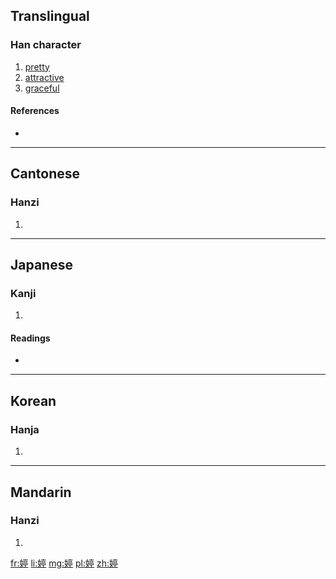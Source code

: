 ==Translingual==

===Han character===
{{Han char|rn=38|rad=女|as=09|sn=12|four=4042<sub>1</sub>|canj=女卜口弓 (VYRN)|ids=⿰[[女]][[亭]]}}

# [[pretty]]
# [[attractive]]
# [[graceful]]

====References====
* {{Han ref|kx=0265.290|dkj=06457|hdz=21068.070|uh=5A77|ud=23159|bh=B440|bd=46144}}

----

==Cantonese==

===Hanzi===
{{yue-hanzi|jyut=[[ting4]]|y=ting4}}

# {{defn|lang=yue|sort=女09}}

----

==Japanese==

===Kanji===
{{ja-kanji|grade=|rs=女09}}

# {{defn|lang=ja|sort=女09}}

====Readings====
* {{ja-readings|on=[[てい]] (tei), [[ちょう]] (chō)|kun=[[うつくしい]] (utsukushii)}}

----

==Korean==

===Hanja===
{{ko-hanja|hangeul=정|rv=jeong|mr=chŏng}}

# {{defn|lang=ko|sort=女09}}

----

==Mandarin==

===Hanzi===
{{cmn-hanzi|pin=[[tíng]] ([[ting2]])|wg=t'ing<sup>2</sup>}}

# {{defn|lang=cmn|sort=女09}}

[[fr:婷]]
[[li:婷]]
[[mg:婷]]
[[pl:婷]]
[[zh:婷]]